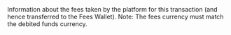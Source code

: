 
  

  
<ResponseField name="Fees" type="object" >    
Information about the fees taken by the platform for this transaction (and hence transferred to the Fees Wallet).  
Note: The fees currency must match the debited funds currency.   

<Expandable title="properties"><Currency18Response />  
<Amount4Response />  
  

</Expandable> 
</ResponseField>